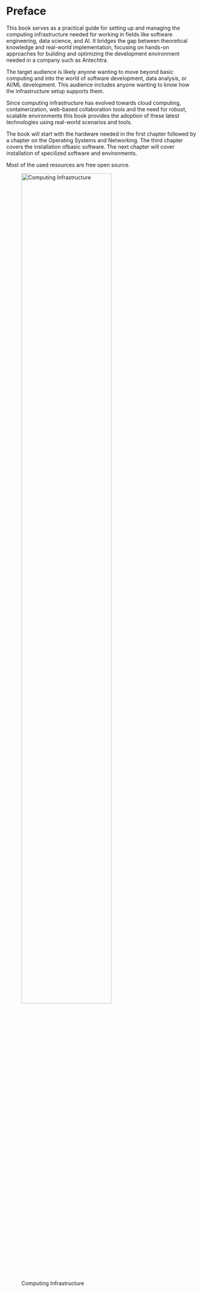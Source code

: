 # Preface {.unnumbered}


This book serves as a practical guide for setting up and managing the computing infrastructure needed for working in fields like software engineering, data science, and AI. It bridges the gap between theoretical knowledge and real-world implementation, focusing on hands-on approaches for building and optimizing the development environment needed in a company such as Antechtra.

The target audience is likely anyone wanting to move beyond basic computing and into the world of software development, data analysis, or AI/ML development. This audience includes anyone wanting to know how the infrastructure setup supports them.

Since computing infrastructure has evolved towards cloud computing, containerization, web-based collaboration tools and the need for robust, scalable environments this book provides the adoption of these latest technologies using real-world scenarios and tools.

The book will start with the hardware needed in the first chapter followed by a chapter on the Operating Systems and Networking. The third chapter covers the installation ofbasic software. The next chapter will cover installation of specilized software and environments.

Most of the used resources are free open source.

![Computing Infrastructure](./figures/cover.png){fig-alt="Computing Infrastructure." fig-align="center" width=75%}

[comment]: <> (To learn more about Quarto books visit <https://quarto.org/docs/books>.)
